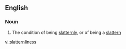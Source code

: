 ==English==

===Noun===
{{en-noun|-}}

# The condition of being [[slatternly]], or of being a [[slattern]]

[[vi:slatternliness]]